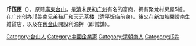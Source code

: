 '''邝伍臣'''（{{bd|1850年||1929年||catIdx=K,邝}}），原籍[[廣東|廣東]][[台山市|台山]]，是[[清|清]]末民初[[广州|广州]]有名的富商，拥有聚龙村房屋5幢。在[[广州|广州]]创办[[邝美南兄弟鞋厂|邝美南兄弟鞋厂]]和[[清平饭店|天元茶楼]]（清平饭店前身）。後又在[[新加坡|新加坡]]開設南生雜貨店，以及在[[舊金山|舊金山]]開設利源押（即當舖）。

{{中国人物小作品}}

[[Category:台山人|Category:台山人]]
[[Category:中國企業家|Category:中國企業家]]
[[Category:清朝商人|Category:清朝商人]]
[[Category:邝姓|Category:邝姓]]